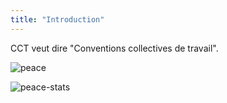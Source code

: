 ```yaml
---
title: "Introduction"
---
```

<Tip>CCT veut dire "Conventions collectives de travail".</Tip>

![peace](https://media.giphy.com/media/l2Sq5FEQNgjaCKlSE/giphy.gif)

![peace-stats](/images/paix-du-travail.png)